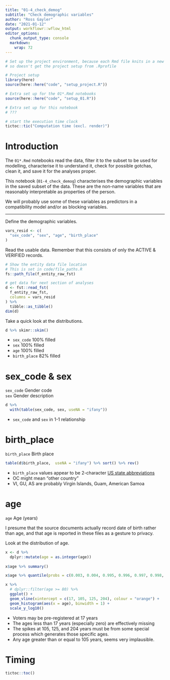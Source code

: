 ```yaml
---
title: "01-4_check_demog"
subtitle: "Check demographic variables"
author: "Ross Gayler"
date: "2021-01-12"
output: workflowr::wflow_html
editor_options:
  chunk_output_type: console
  markdown: 
    wrap: 72
---
```


```r
# Set up the project environment, because each Rmd file knits in a new R session
# so doesn't get the project setup from .Rprofile

# Project setup
library(here)
source(here::here("code", "setup_project.R"))

# Extra set up for the 01*.Rmd notebooks
source(here::here("code", "setup_01.R"))

# Extra set up for this notebook
# ???

# start the execution time clock
tictoc::tic("Computation time (excl. render)")
```

# Introduction

The `01*.Rmd` notebooks read the data, filter it to the subset to be
used for modelling, characterise it to understand it, check for possible
gotchas, clean it, and save it for the analyses proper.

This notebook (`01-4_check_demog`) characterises the demographic
variables in the saved subset of the data. These are the non-name
variables that are reasonably interpretable as properties of the person.

We will probably use some of these variables as predictors in a
compatibility model and/or as blocking variables.

------------------------------------------------------------------------

Define the demographic variables.

```r
vars_resid <- c(
  "sex_code", "sex", "age", "birth_place" 
)
```

Read the usable data. Remember that this consists of only the ACTIVE &
VERIFIED records.

```r
# Show the entity data file location
# This is set in code/file_paths.R
fs::path_file(f_entity_raw_fst)

# get data for next section of analyses
d <- fst::read_fst(
  f_entity_raw_fst, 
  columns = vars_resid
) %>% 
  tibble::as_tibble()
dim(d)
```

Take a quick look at the distributions.

```r
d %>% skimr::skim()
```

- `sex_code` 100% filled
- `sex` 100% filled
- `age` 100% filled
- `birth_place` 82% filled

# sex_code & sex

`sex_code` Gender code  
`sex` Gender description

```r
d %>% 
  with(table(sex_code, sex, useNA = "ifany"))
```

- `sex_code` and `sex` in 1-1 relationship

# birth_place

`birth_place` Birth place  

```r
table(d$birth_place,  useNA = "ifany") %>% sort() %>% rev()
```

- `birth_place` values appear to be 2-character [US state abbreviations](https://en.wikipedia.org/wiki/List_of_U.S._state_and_territory_abbreviations)
- OC might mean "other country"
- VI, GU, AS are probably Virgin Islands, Guam, American Samoa

# age

`age` Age (years)

I presume that the source documents actually record date of birth rather than age,
and that age is reported in these files as a gesture to privacy.

Look at the distribution of age.

```r
x <- d %>% 
  dplyr::mutate(age = as.integer(age))
                
x$age %>% summary()

x$age %>% quantile(probs = c(0.003, 0.004, 0.995, 0.996, 0.997, 0.998, 0.999))

x %>% 
  # dplyr::filter(age >= 80) %>% 
  ggplot() +
  geom_vline(xintercept = c(17, 105, 125, 204), colour = "orange") +
  geom_histogram(aes(x = age), binwidth = 1) +
  scale_y_log10()
```

- Voters may be pre-registered at 17 years
- The ages less than 17 years (especially zero) are effectively missing
- The spikes at 105, 125, and 204 years must be from some special process which generates those specific ages.
- Any age greater than or equal to 105 years, seems very implausible.

# Timing {.unnumbered}

```r
tictoc::toc()
```
